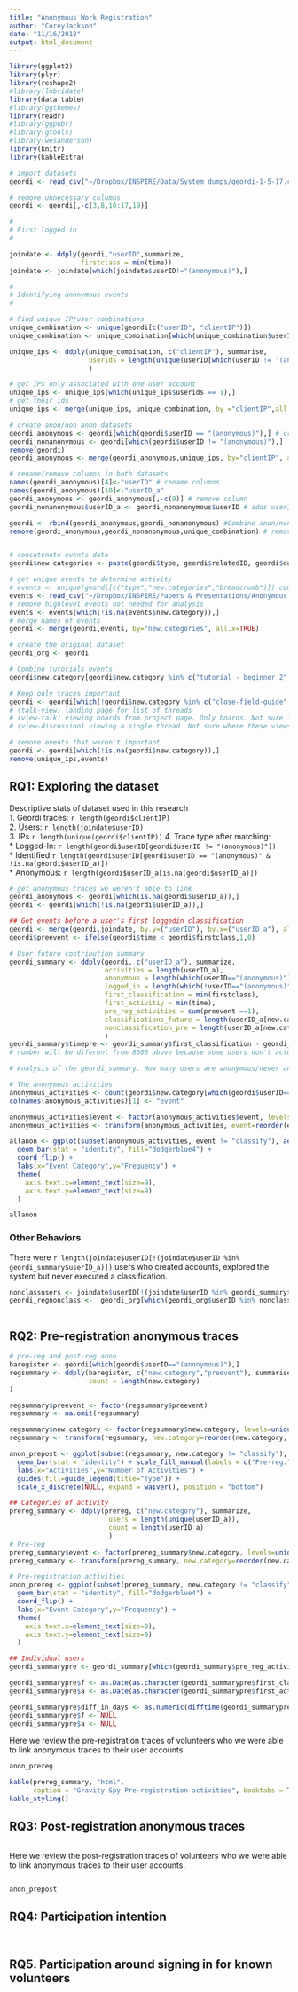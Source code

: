 ```yaml
---
title: "Anonymous Work Registration"
author: "CoreyJackson"
date: "11/16/2018"
output: html_document
---
```


```r

library(ggplot2)
library(plyr)
library(reshape2)
#library(lubridate)
library(data.table)
#library(ggthemes)
library(readr)
#library(ggpubr)
#library(gtools)
#library(wesanderson)
library(knitr)
library(kableExtra)

```

```r
# import datasets 
geordi <- read_csv("~/Dropbox/INSPIRE/Data/System dumps/geordi-1-5-17.csv") # The raw geordi dataet

# remove unnecessary columns 
geordi <- geordi[,-c(3,8,10:17,19)]

#
# First logged in
#

joindate <- ddply(geordi,"userID",summarize,
                  firstclass = min(time))
joindate <- joindate[which(joindate$userID!="(anonymous)"),]

#
# Identifying anonymous events
#

# Find unique IP/user combinations
unique_combination <- unique(geordi[c("userID", "clientIP")])
unique_combination <- unique_combination[which(unique_combination$userID != "(anonymous)"),]

unique_ips <- ddply(unique_combination, c("clientIP"), summarise,
                    userids = length(unique(userID[which(userID != '(anonymous)')]))
                    )

# get IPs only associated with one user account
unique_ips <- unique_ips[which(unique_ips$userids == 1),]
# get their ids 
unique_ips <- merge(unique_ips, unique_combination, by ="clientIP",all.x = TRUE)

# create anon/non anon datasets
geordi_anonymous <- geordi[which(geordi$userID == "(anonymous)"),] # create dataset with only anonymous
geordi_nonanonymous <- geordi[which(geordi$userID != "(anonymous)"),]
remove(geordi)
geordi_anonymous <- merge(geordi_anonymous,unique_ips, by="clientIP", all.x=TRUE) # puts userIDs next to events associated with one userID

# rename/remove columns in both datasets
names(geordi_anonymous)[4]<-"userID" # rename columns
names(geordi_anonymous)[10]<-"userID_a"
geordi_anonymous <- geordi_anonymous[,-c(9)] # remove column
geordi_nonanonymous$userID_a <- geordi_nonanonymous$userID # adds userID to columns to make datasets the same length

geordi <- rbind(geordi_anonymous,geordi_nonanonymous) #Combine anon/non anon events
remove(geordi_anonymous,geordi_nonanonymous,unique_combination) # remove unnecessary dataframes


# concatenate events data
geordi$new.categories <- paste(geordi$type, geordi$relatedID, geordi$data, sep="-")

# get unique events to determine activity
# events <- unique(geordi[c("type","new.categories","breadcrumb")]) completed this step in previous analysis and manually labeled events
events <- read_csv("~/Dropbox/INSPIRE/Papers & Presentations/Anonymous Work (Journal)/events.csv")
# remove highlevel events not needed for analysis
events <- events[which(!is.na(events$new.category)),]
# merge names of events
geordi <- merge(geordi,events, by="new.categories", all.x=TRUE)

# create the original dataset
geordi_org <- geordi

# Combine tutorials events 
geordi$new.category[geordi$new.category %in% c("tutorial - beginner 2","tutorial - beginner 1","tutorial - no training","tutorial - beginner 3","tutorial - apprentice","tutorial - master","tutorial")] <- "tutorial"

# Keep only traces important
geordi <- geordi[which(!geordi$new.category %in% c("close-field-guide","register account","login","register account","click-favorite","link-post","logout","recent-comments-sidebar","view-talk","view-discussion","reply-post","paging")),]
# (talk-view) landing page for list of threads 
# (view-talk) viewing boards from project page. Only boards. Not sure if they clicked
# (view-discussion) viewing a single thread. Not sure where these views origniated. (use talk-N-view as proxy)

# remove events that weren't important
geordi <- geordi[which(!is.na(geordi$new.category)),]
remove(unique_ips,events)
```
## RQ1: Exploring the dataset

Descriptive stats of dataset used in this research  
1. Geordi traces: `r length(geordi$clientIP)`  
2. Users: `r length(joindate$userID)`  
3. IPs `r length(unique(geordi$clientIP))`
4. Trace type after matching:  
    * Logged-In: `r length(geordi$userID[geordi$userID != "(anonymous)"])`   
    * Identified:`r length(geordi$userID[geordi$userID == "(anonymous)" & !is.na(geordi$userID_a)])`  
    * Anonymous: `r length(geordi$userID_a[is.na(geordi$userID_a)])`   

```r
# get anonymous traces we weren't able to link
geordi_anonymous <- geordi[which(is.na(geordi$userID_a)),]
geordi <- geordi[which(!is.na(geordi$userID_a)),]

## Get events before a user's first loggedin classification
geordi <- merge(geordi,joindate, by.y=("userID"), by.x=("userID_a"), all.x = TRUE)
geordi$preevent <- ifelse(geordi$time < geordi$firstclass,1,0) 

# User future contribution summary
geordi_summary <- ddply(geordi, c("userID_a"), summarize, 
                        activities = length(userID_a),
                        anonymous = length(which(userID=="(anonymous)")),
                        logged_in = length(which(!userID=="(anonymous)")),
                        first_classification = min(firstclass),
                        first_activitiy = min(time),
                        pre_reg_activities = sum(preevent ==1),
                        classifications_future = length(userID_a[new.category=="classify" & preevent == 0]),
                        nonclassification_pre = length(userID_a[new.category != "classify" & preevent == 1])
                        )
geordi_summary$timepre <- geordi_summary$first_classification - geordi_summary$first_activitiy
# number will be diferent from 8606 above because some users don't actually classify. They create accounts and explore the system. 

# Analysis of the geordi_summary. How many users are anonymous/never anonymous etc.
```

```r
# The anonymous activities
anonymous_activities <- count(geordi$new.category[which(geordi$userID=="(anonymous)")])
colnames(anonymous_activities)[1] <- "event"

anonymous_activities$event <- factor(anonymous_activities$event, levels=unique(as.character(anonymous_activities$event)) )
anonymous_activities <- transform(anonymous_activities, event=reorder(event, -freq) ) 

allanon <- ggplot(subset(anonymous_activities, event != "classify"), aes(event, freq)) + 
  geom_bar(stat = "identity", fill="dodgerblue4") + 
  coord_flip() + 
  labs(x="Event Category",y="Frequency") + 
  theme(
    axis.text.x=element_text(size=9),
    axis.text.y=element_text(size=9)
  )
```

```r
allanon
```

### Other Behaviors

There were `r length(joindate$userID[!(joindate$userID %in% geordi_summary$userID_a)])` users who created accounts, explored the system but never executed a classification.  
```r
nonclassusers <- joindate$userID[!(joindate$userID %in% geordi_summary$userID_a)]
geordi_regnonclass <-  geordi_org[which(geordi_org$userID %in% nonclassusers),]

```

```r

```



## RQ2: Pre-registration anonymous traces
```r
# pre-reg and post-reg anon
baregister <- geordi[which(geordi$userID=="(anonymous)"),]
regsummary <- ddply(baregister, c("new.category","preevent"), summarise,
                    count = length(new.category)
)

regsummary$preevent <- factor(regsummary$preevent)
regsummary <- na.omit(regsummary)

regsummary$new.category <- factor(regsummary$new.category, levels=unique(as.character(regsummary$new.category)) )
regsummary <- transform(regsummary, new.category=reorder(new.category, -count) ) 

anon_prepost <- ggplot(subset(regsummary, new.category != "classify"), aes(new.category,count, fill=preevent)) + 
  geom_bar(stat = "identity") + scale_fill_manual(labels = c("Pre-reg.", "Post-reg."),values = c("deepskyblue4","orangered1")) + coord_flip() +
  labs(x="Activities",y="Number of Activities") +
  guides(fill=guide_legend(title="Type")) + 
  scale_x_discrete(NULL, expand = waiver(), position = "bottom") 

## Categories of activity
prereg_summary <- ddply(prereg, c("new.category"), summarize,
                         users = length(unique(userID_a)),
                         count = length(userID_a)
                         )
# Pre-reg
prereg_summary$event <- factor(prereg_summary$new.category, levels=unique(as.character(prereg_summary$new.category)) )
prereg_summary <- transform(prereg_summary, new.category=reorder(new.category, -count) ) 

# Pre-registration activities
anon_prereg <- ggplot(subset(prereg_summary, new.category != "classify"), aes(new.category, count)) +
  geom_bar(stat = "identity", fill="dodgerblue4") + 
  coord_flip() + 
  labs(x="Event Category",y="Frequency") + 
  theme(
    axis.text.x=element_text(size=9),
    axis.text.y=element_text(size=9)
  )

## Individual users 
geordi_summarypre <- geordi_summary[which(geordi_summary$pre_reg_activities !=0),]

geordi_summarypre$f <- as.Date(as.character(geordi_summarypre$first_classification), format="%Y-%m-%d")
geordi_summarypre$a <- as.Date(as.character(geordi_summarypre$first_activitiy), format="%Y-%m-%d")

geordi_summarypre$diff_in_days <- as.numeric(difftime(geordi_summarypre$f ,geordi_summarypre$a , units = c("days")))
geordi_summarypre$f <- NULL
geordi_summarypre$a <- NULL

```

Here we review the pre-registration traces of volunteers who we were able to link anonymous traces to their user accounts.
```r
anon_prereg

kable(prereg_summary, "html", 
      caption = "Gravity Spy Pre-registration activities", booktabs = T) %>%
kable_styling()

```

## RQ3: Post-registration anonymous traces
```r


```

Here we review the post-registration traces of volunteers who we were able to link anonymous traces to their user accounts.
```r

```

```r
anon_prepost
```


## RQ4: Participation intention
```r


```

```r

```

## RQ5. Participation around signing in for known volunteers

